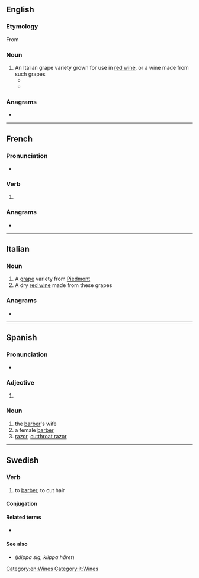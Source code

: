{{also|Barbera|Barberà}}
==English==

===Etymology===
From {{etyl|it|en}} {{m|it|barbera}}

===Noun===
{{en-noun|-}}

# An Italian grape variety grown for use in [[red wine]], or a wine made from such grapes
#* {{quote-journal|en|date=May 9, 2003|author=Laura Levy Shatkin|title=Wine and Dine|work=Chicago Reader|url=https://securesite.chireader.com/cgi-bin/Archive/abridged2.bat?path=2003/030509/RESTBOX
|passage=This '''barbera''' grape, one of the predominant varieties in Italy's northwest Piemonte region, is grown in the town of Alba.}}
#* {{quote-journal|en|date=May 30, 2007|author=Florence Fabricant|title=An Earthy Mushroom Pasta Sauce With Piquant Cheese for an Earthy, Truffly Wine|work=New York Times|url=http://www.nytimes.com/2007/05/30/dining/30pair.html
|passage=(Your '''barbera''' will do nicely.)}}

===Anagrams===
* {{anagrams|en|a=aabberr|Arabber|arabber}}

[[Category:en:Wines]]

----

==French==

===Pronunciation===
* {{audio|fr|LL-Q150 (fra)-WikiLucas00-barbera.wav|Audio}}

===Verb===
{{head|fr|verb form}}

# {{inflection of|fr|barber||3|s|simple|futr}}

===Anagrams===
* {{l|fr|barbare}}

----

==Italian==

===Noun===
{{it-noun|m|-}}

# A [[grape]] variety from [[Piedmont]]
# A dry [[red wine]] made from these grapes

===Anagrams===
* {{l|it|barbare}}

[[Category:it:Wines]]

----

==Spanish==

===Pronunciation===
* {{es-IPA}}

===Adjective===
{{head|es|adjective form}}

# {{es-adj form of|barbero|f|sg}}

===Noun===
{{es-noun|f|m=barbero}}

# the [[barber]]'s wife
# a female [[barber]]
# [[razor]], [[cutthroat razor]]
#: {{syn|es|navaja barbera}}

----

==Swedish==

===Verb===
{{sv-verb-reg}}

# to [[barber]], to cut hair

====Conjugation====
{{sv-conj-wk}}

====Related terms====
* {{l|sv|barberare}}

====See also====
* {{l|sv|klippa}} (''klippa sig, klippa håret'')
